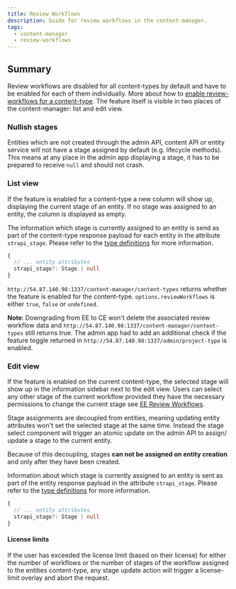 ```yaml
---
title: Review Workflows
description: Guide for review workflows in the content-manager.
tags:
  - content-manager
  - review-workflows
---
```


## Summary

Review workflows are disabled for all content-types by default and have to be enabled for each of them individually. More about how to
[enable review-workflows for a content-type](/docs/settings/review-workflows#edit--create-view). The feature itself is visible in two places
of the content-manager: list and edit view.

### Nullish stages

Entities which are not created through the admin API, content API or entity service will not have a stage assigned by default (e.g. lifecycle methods). This
means at any place in the admin app displaying a stage, it has to be prepared to receive `null` and should not crash.

### List view

If the feature is enabled for a content-type a new column will show up, displaying the current stage of an entity. If no stage was assigned to an entity,
the column is displayed as empty.

The information which stage is currently assigned to an entity is send as part of the content-type response payload for each entity in the attribute `strapi_stage`.
Please refer to the [type definitions](/settings/review-workflows) for more information.

```ts
{
  // ... entity attributes
  strapi_stage?: Stage | null
}
```

`http://54.87.140.98:1337/content-manager/content-types` returns whether the feature is enabled for the content-type. `options.reviewWorkflows` is either `true`, `false` or `undefined`.

**Note**: Downgrading from EE to CE won't delete the associated review workflow data and `http://54.87.140.98:1337/content-manager/content-types` still returns true. The admin app had to
add an additional check if the feature toggle returned in `http://54.87.140.98:1337/admin/project-type` is enabled.

### Edit view

If the feature is enabled on the current content-type, the selected stage will show up in the information sidebar next to the edit view. Users
can select any other stage of the current workflow provided they have the necessary permissions to change the current stage see [EE Review Workflows](../admin/01-ee/01-review-workflows.md).

Stage assignments are decoupled from entities, meaning updating entity attributes won't set the selected stage at the same time. Instead the stage select
component will trigger an atomic update on the admin API to assign/ update a stage to the current entity.

Because of this decoupling, stages **can not be assigned on entity creation** and only after they have been created.

Information about which stage is currently assigned to an entity is sent as part of the entity response payload in the attribute `strapi_stage`.
Please refer to the [type definitions](/settings/review-workflows) for more information.

```ts
{
  // ... entity attributes
  strapi_stage?: Stage | null
}
```

#### License limits

If the user has exceeded the license limit (based on their license) for either the number of workflows or the number of stages of the workflow assigned
to the entities content-type, any stage update action will trigger a license-limit overlay and abort the request.
